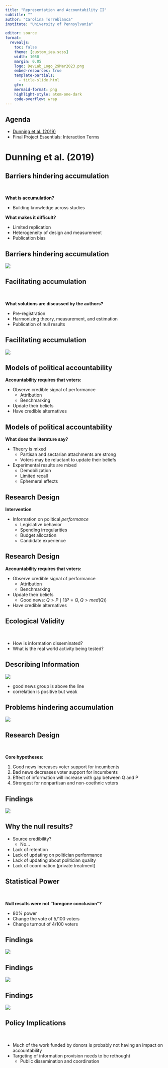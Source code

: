 ```yaml
---
title: "Representation and Accountability II"
subtitle: ""
author: "Carolina Torreblanca"
institute: "University of Pennsylvania"

editor: source
format:
  revealjs:
    toc: false
    theme: [custom_iea.scss]
    width: 1050
    margin: 0.05
    logo: DevLab_Logo_29Mar2023.png
    embed-resources: true
    template-partials:
      - title-slide.html
    gfm:
    mermaid-format: png
    highlight-style: atom-one-dark
    code-overflow: wrap
---
```


## Agenda

- [Dunning et al. (2019)](/files/2019_Science_PE_voter_information_campaigns.pdf)
- Final Project Essentials: Interaction Terms


# Dunning et al. (2019)

## Barriers hindering accumulation

\

**What is accumulation?**

:::{.fragment}
- Building knowledge across studies
:::

:::{.fragment}
**What makes it difficult?**
:::

:::{.fragment}
- Limited replication
- Heterogeneity of design and measurement
- Publication bias
:::

## Barriers hindering accumulation

![](plane.png){fig-align="center"}


## Facilitating accumulation 

\

**What solutions are discussed by the authors?**

:::{.fragment}
- Pre-registration
- Harmonizing theory, measurement, and estimation
- Publication of null results
:::



## Facilitating accumulation 

![](img/dunning_metaketa.png){fig-align="center"}


## Models of political accountability

**Accountability requires that voters:**

- Observe credible signal of performance
  + Attribution
  + Benchmarking
- Update their beliefs
- Have credible alternatives

## Models of political accountability

**What does the literature say?**

- Theory is mixed
  + Partisan and sectarian attachments are strong
  + Voters may be reluctant to update their beliefs
- Experimental results are mixed
  + Demobilization
  + Limited recall
  + Ephemeral effects

  
## Research Design

**Intervention**

:::{.fragment}
- Information on political *performance*
  + Legislative behavior
  + Spending irregularities
  + Budget allocation
  + Candidate experience
  
:::

## Research Design

**Accountability requires that voters:**

- Observe credible signal of performance
  + Attribution
  + Benchmarking
- Update their beliefs
  + Good news: $Q > P \mid 1(P = Q, Q > med(Q) )$
- Have credible alternatives


## Ecological Validity

\

- How is information disseminated?
- What is the real world activity being tested?


## Describing Information

![](img/dunning_pq.png){fig-align="center"}

:::{.notes}
- good news group is above the line 
- correlation is positive but weak
:::

## Problems hindering accumulation

![](plane.png){fig-align="center"}


## Research Design

\

**Core hypotheses:**

:::{.fragment}
1. Good news increases voter support for incumbents
2. Bad news decreases voter support for incumbents
3. Effect of information will increase with gap between Q and P
4. Strongest for nonpartisan and non-coethnic voters
:::

## Findings

![](img/dunning2.png){fig-align="center"}


## Why the null results?

:::{.fragment}
- Source credibility?
  + No...
- Lack of retention
- Lack of updating on politician performance 
- Lack of updating about politician quality
- Lack of coordination (private treatment)

:::


## Statistical Power

\

**Null results were not "foregone conclusion"?**

:::{.fragment}
- 80% power
- Change the vote of 5/100 voters
- Change turnout of 4/100 voters
:::



## Findings

![](img/dunning3.png){fig-align="center"}

## Findings

![](img/dunning4.png){fig-align="center"}

## Findings

![](img/dunning5.png){fig-align="center"}


## Policy Implications

\

:::{.fragment}
- Much of the work funded by donors is probably not having an impact on accountability
- Targeting of information provision needs to be rethought
  + Public dissemination and coordination

:::


